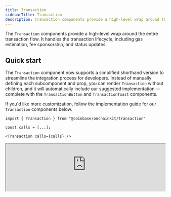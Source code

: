 ```yaml
---
title: Transaction
sidebarTitle: Transaction
description: Transaction components provide a high-level wrap around the entire transaction flow
---
```


The `Transaction` components provide a high-level wrap around the entire transaction flow. It handles the transaction lifecycle, including gas estimation, fee sponsorship, and status updates.

## Quick start

The `Transaction` component now supports a simplified shorthand version to streamline the integration process for developers. Instead of manually defining each subcomponent and prop, you can render `Transaction` without children, and it will automatically include our suggested implementation — complete with the `TransactionButton` and `TransactionToast` components.

If you'd like more customization, follow the implementation guide for our `Transaction` components below.

```tsx
import { Transaction } from "@coinbase/onchainkit/transaction"

const calls = [...];

<Transaction calls={calls} />
```

<iframe
  src="https://684b5e62b1ff46bc5bf83966-aijszlfakk.chromatic.com/iframe.html?args=&id=onchainkit-transaction--default&viewMode=story&dark=true&hero=true"
  width="100%"
  height="auto"
/>

### Props

```tsx
type TransactionProps = {
  calls?: Calls | Contracts | Array<Call | ContractFunctionParameters>; // An array of calls to be made in the transaction
  capabilities?: WalletCapabilities; // @deprecated Use `isSponsored` instead
  chainId?: number; // The chainId for the transaction
  children?: ReactNode; // The child components to be rendered within the transaction component
  className?: string; // An optional CSS class name for styling the component
  isSponsored?: boolean; // Whether the transactions are sponsored (default: false)
  onError?: (e: TransactionError) => void; // An optional callback function that handles transaction errors
  onStatus?: (lifecycleStatus: LifecycleStatus) => void; // An optional callback function that exposes the component lifecycle state
  onSuccess?: (response: TransactionResponseType) => void; // An optional callback function that exposes the transaction receipts
  resetAfter?: number; // An optional time (in ms) after which to reset the component
} & (
  | {
      children: ReactNode;
      disabled?: never; // An optional prop to disable submit button. Only available when children are not provided
    }
  | {
      children?: never;
      disabled?: boolean; // An optional prop to disable submit button. Only available when children are not provided
    }
);
```

## Walkthrough

<Steps>
  <Step title="Add calls">
  Execute one or multiple transactions using the Transaction component. You can pass transactions in either `Call` or `ContractFunctionParameters` format. The component will automatically apply batching logic if the user's wallet supports it.

#### Types

- [`ContractFunctionParameters`](https://github.com/wevm/viem/blob/ce1b8aff4d4523d3a324e500261c8c0867fd35e9/src/types/contract.ts#L188)
- `Call` (see Supporting Types section below)

  <CodeGroup>
  ```tsx TransactionComponents.tsx
  import { useCallback } from 'react';
  import { Avatar, Name } from '@coinbase/onchainkit/identity';
  import { // [!code focus]
    Transaction, // [!code focus]
    TransactionButton,
    TransactionSponsor,
    TransactionStatus,
    TransactionStatusAction,
    TransactionStatusLabel,
  } from '@coinbase/onchainkit/transaction'; // [!code focus]
  import type { LifecycleStatus } from '@coinbase/onchainkit/transaction';
  import { Wallet, ConnectWallet } from '@coinbase/onchainkit/wallet';
  import { useAccount } from 'wagmi';
  import { calls } from '@/calls'; // [!code focus]

// ---cut-start---

const BASE_SEPOLIA_CHAIN_ID = 84532;
// ---cut-end---

export default function TransactionComponents() {
const { address } = useAccount();

    const handleOnStatus = useCallback((status: LifecycleStatus) => {
      console.log('LifecycleStatus', status);
    }, []);

    return address ? (
      <Transaction // [!code focus]
        chainId={BASE_SEPOLIA_CHAIN_ID} // [!code focus]
        calls={calls} // [!code focus]
        onStatus={handleOnStatus} // [!code focus]
      >
        <TransactionButton />
        <TransactionSponsor />
        <TransactionStatus>
          <TransactionStatusLabel />
          <TransactionStatusAction />
        </TransactionStatus>
      </Transaction> // [!code focus]
    ) : (
      <Wallet>
        <ConnectWallet>
          <Avatar className='h-6 w-6' />
          <Name />
        </ConnectWallet>
      </Wallet>
    );

};

````

```ts calls.ts
const clickContractAddress = '0x67c97D1FB8184F038592b2109F854dfb09C77C75';
const clickContractAbi = [
  {
    type: 'function',
    name: 'click',
    inputs: [],
    outputs: [],
    stateMutability: 'nonpayable',
  },
] as const;

export const calls = [
  {
    address: clickContractAddress,
    abi: clickContractAbi,
    functionName: 'click',
    args: [],
  }
];
````

  </CodeGroup>

  <iframe
    src="https://684b5e62b1ff46bc5bf83966-aijszlfakk.chromatic.com/iframe.html?args=&id=onchainkit-transaction--types&viewMode=story&dark=true&hero=true"
    width="100%"
    height="auto"
  />
  {/* <App>
    <TransactionWrapper>
      {({ address, contracts, onStatus }) => {
        if (address) {
          return (
            <Transaction
              isSponsored={true}
              chainId={BASE_SEPOLIA_CHAIN_ID}
              contracts={contracts}
              onStatus={onStatus}
            >
              <TransactionButton />
              <TransactionSponsor />
              <TransactionStatus>
                <TransactionStatusLabel />
                <TransactionStatusAction />
              </TransactionStatus>
            </Transaction>
          )
        } else {
          return (
            <Wallet>
              <ConnectWallet>
                <Avatar className="h-6 w-6" />
                <Name />
              </ConnectWallet>
            </Wallet>
          )
        }
      }}

    </TransactionWrapper>

  </App> */}

  </Step>
  <Step title="Listen to LifecycleStatus">
  Take full control of your transactions data with the `LifecycleStatus` object via the `onStatus` prop.
  This TypeScript object provides `statusName` and `statusData` to keep you informed.

```tsx
import { useCallback } from 'react';
import {
  Transaction,
  TransactionButton,
  TransactionSponsor,
  TransactionStatus,
  TransactionToast,
  TransactionToastIcon,
  TransactionToastLabel,
  TransactionToastAction,
} from '@coinbase/onchainkit/transaction';
import {contracts} from '@/contracts';
// ---cut-before---

import type { LifecycleStatus } from '@coinbase/onchainkit/transaction'; // [!code focus]

// omitted for brevity

const handleOnStatus = useCallback((status: LifecycleStatus) => {  // [!code focus]
  console.log('Transaction status:', status); // [!code focus]
}, []); // [!code focus]

// omitted for brevity

// Usage in component
<Transaction  // [!code focus]
  contracts={contracts}
  onStatus={handleOnStatus} // [!code focus]
>
  <TransactionButton />
  <TransactionSponsor />
  <TransactionToast>
    <TransactionToastIcon />
    <TransactionToastLabel />
    <TransactionToastAction />
  </TransactionToast>
</Transaction>
```

The Lifecycle Status features seven states for the transaction experience.

```ts
import type { TransactionError } from "@coinbase/onchainkit/transaction";
import type { Address, TransactionReceipt } from "viem";
// ---cut-before---
type LifecycleStatus =
  | {
      statusName: 'init';
      statusData: null;
    }
  | {
      statusName: 'error';
      statusData: TransactionError;
    }
  | {
      statusName: 'transactionIdle'; // initial status prior to the mutation function executing
      statusData: null;
    }
  | {
      statusName: 'buildingTransaction'; // resolving calls or contracts promise
      statusData: null;
    }
  | {
      statusName: 'transactionPending'; // if the mutation is currently executing
      statusData: null;
    }
  | {
      statusName: 'transactionLegacyExecuted';
      statusData: {
        transactionHashList: string[];
      };
    }
  | {
      statusName: 'success'; // if the last mutation attempt was successful
      statusData: {
        transactionReceipts: TransactionReceipt[];
      };
    };
```

  </Step>
  <Step title="Sponsor with Paymaster capabilities">
  To sponsor your transactions with Paymaster capabilities, configure your [`OnchainKitProvider`](/onchainkit/config/onchainkit-provider) with the appropriate `config.paymaster` URL, then pass `isSponsored={true}` to the `Transaction` component.

Obtain a Paymaster and Bundler endpoint from the [Coinbase Developer Platform](https://portal.cdp.coinbase.com/products/bundler-and-paymaster).

  <Frame>
  <img
    alt="OnchainKit Paymaster and Bundler endpoint"
    title="OnchainKit Paymaster and Bundler endpoint"
    src="/images/onchainkit/onchainkit-components-paymaster-endpoint.png"
    width="702"
    loading="lazy"
  />
  </Frame>

```tsx
<OnchainKitProvider
  config={{ // [!code focus]
    paymaster: process.env.PAYMASTER_ENDPOINT, // [!code focus]
  }} // [!code focus]
>
```

Next, pass `isSponsored={true}` to the `Transaction` component.

```tsx
import { Transaction, TransactionButton, TransactionSponsor } from "@coinbase/onchainkit/transaction"
// ---cut-before---
// omitted for brevity
<Transaction
  isSponsored={true} // [!code focus]
  contracts={contracts} // [!code focus]
>
  <TransactionButton />
  <TransactionSponsor />
</Transaction>
```

  </Step>
</Steps>

### Using `calls` with Promises

`Calls` also accepts asynchronous functions that are resolved on each button click. This can be useful if you're calling an API to retrieve transaction data.

These functions must resolve to `Call[]` or `ContractFunctionParameters[]`.

In the example the calls data will be fetched from api.transaction.com when the user clicks the Transaction Button.

```ts
import { Transaction, TransactionButton, LifecycleStatus} from '@coinbase/onchainkit/transaction';
import { baseSepolia } from 'wagmi/chains';

// ---cut-before---

const callsCallback = async () => { // [!code focus]
  const res = await fetch('api.transaction.com/createTransaction'); // [!code focus]
  const callData = await res.json(); // [!code focus]
  return callData; // [!code focus]
} // [!code focus]

export default function TransactionWithCalls() {

  return (
    <Transaction
      chainId={baseSepolia.id}
      calls={callsCallback} // [!code focus]
      onStatus={(status: LifecycleStatus) => console.log('Transaction status:', status)}
    >
      <TransactionButton />
    </Transaction>
  );
}
```

## Components

<Frame>
<div className="flex flex-col max-w-[648px] gap-6">
  <img
    src="/images/onchainkit/onchainkit-components-transaction-anatomy.png"
    alt="OnchainKit transaction anatomy component diagram"
    title="Visual breakdown of OnchainKit transaction components"
    width="648"
    loading="lazy"
  />
</div>
</Frame>

The components are designed to work together hierarchically. For each component, ensure the following:

- `<Transaction />` - Serves as the main container for all transaction-related components.
- `<TransactionButton />` - Handles the transaction initiation process.
- `<TransactionSponsor />` - Displays information about the sponsorship of transaction gas fees.
- `<TransactionStatus />` - Contains transaction status information and actions.
- `<TransactionStatusLabel />` - Displays the current status of the transaction.
- `<TransactionStatusAction />` - Provides additional actions based on the transaction status.
- `<TransactionToast />` - Displays a toast notification for the transaction status.
- `<TransactionToastIcon />` - Displays an icon in the transaction toast notification.
- `<TransactionToastLabel />` - Displays the label text in the transaction toast notification.
- `<TransactionToastAction />` - Provides additional actions within the transaction toast notification.

## Advanced Customization

### Custom Transaction Button with Render Props

For complete control over the transaction button rendering, use the `render` prop on `TransactionButton`. This allows you to implement custom UI while maintaining all transaction functionality:

```tsx
import { TransactionButton } from '@coinbase/onchainkit/transaction';

<TransactionButton
  render={({ status, onSubmit, isDisabled }) => (
    <button
      onClick={onSubmit}
      disabled={isDisabled}
      className="my-custom-transaction-button"
    >
      {status === 'pending' ? 'Processing...' : 'Submit Transaction'}
    </button>
  )}
/>
```

## Component Props

### TransactionButtonProps

```ts
type TransactionButtonProps = {
  className?: string; // An optional CSS class name for styling the button component
  disabled?: boolean; // A optional prop to disable the submit button
  text?: ReactNode; // An optional text to be displayed in the button component
  errorOverride?: TransactionButtonOverride; // Optional overrides for text and onClick handler in error state
  successOverride?: TransactionButtonOverride; // Optional overrides for text and onClick handler in success state
  pendingOverride?: Pick<TransactionButtonOverride, 'text'>; // Optional overrides for text in pending state
  render?: (params: {
    status: 'default' | 'success' | 'error' | 'pending';
    onSubmit: () => void;
    onSuccess: () => void;
    isDisabled: boolean;
    context: TransactionContextType;
  }) => ReactNode; // Custom render function for complete control of button rendering
};
```

### TransactionSponsorProps

```ts
type TransactionSponsorProps = {
  className?: string; // An optional CSS class name for styling the sponsor component
};
```

### TransactionStatusProps

```ts
type TransactionStatusProps = {
  children?: ReactNode; // The child components to be rendered within the status component
  className?: string; // An optional CSS class name for styling the status component
};
```

### TransactionStatusActionProps

```ts
type TransactionStatusActionProps = {
  className?: string; // An optional CSS class name for styling
};
```

### TransactionStatusLabelProps

```ts
type TransactionStatusLabelProps = {
  className?: string; // An optional CSS class name for styling
};
```

### TransactionToastProps

```ts
type TransactionToastProps = {
  children?: ReactNode; // The child components to be rendered within the toast component
  className?: string; // An optional CSS class name for styling the toast component
  duration?: number; // An optional value to customize time until toast disappears
  position?: 'top-center' | 'top-right' | 'bottom-center' | 'bottom-right'; // An optional position property to specify the toast's position on the screen
};
```

### TransactionToastActionProps

```ts
type TransactionToastActionProps = {
  className?: string; // An optional CSS class name for styling
};
```

### TransactionToastIconProps

```ts
type TransactionToastIconProps = {
  className?: string; // An optional CSS class name for styling
};
```

### TransactionToastLabelProps

```ts
type TransactionToastLabelProps = {
  className?: string; // An optional CSS class name for styling
};
```

### Supporting Types

```ts
type Call = { to: Hex; data?: Hex; value?: bigint };

type LifecycleStatus =
  | { statusName: 'init'; statusData: null }
  | { statusName: 'error'; statusData: TransactionError }
  | { statusName: 'transactionIdle'; statusData: null }
  | { statusName: 'buildingTransaction'; statusData: null }
  | { statusName: 'transactionPending'; statusData: null }
  | { statusName: 'transactionLegacyExecuted'; statusData: { transactionHashList: Address[] } }
  | { statusName: 'success'; statusData: { transactionReceipts: TransactionReceipt[] } }
  | { statusName: 'reset'; statusData: null };

type TransactionError = {
  code: string; // The error code representing the type of transaction error
  error: string; // The error message providing details about the transaction error
  message: string; // The error message providing details about the transaction error
};

type TransactionResponseType = {
  transactionReceipts: TransactionReceipt[];
};
```
